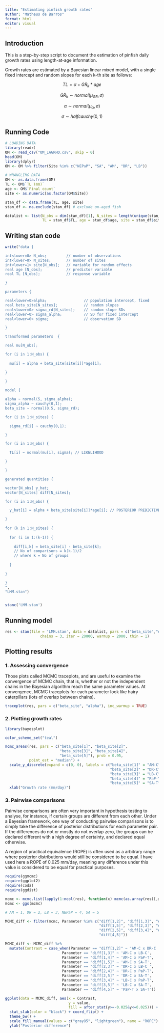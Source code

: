 ```yaml
---
title: "Estimating pinfish growth rates"
author: "Matheus de Barros"
format: html
editor: visual
---
```


## Introduction

This is a step-by-step script to document the estimation of pinfish daily growth rates using length-at-age information.

Growth rates are estimated by a Bayesian linear mixed model, with a single fixed intercept and random slopes for each k-th site as follows:

$$TL = \alpha + GR_{k}*age$$

$$GR_{k}\sim normal(\mu_{GR}, \sigma) $$

$$\alpha \sim normal(\mu_{\alpha}, \sigma)$$

$$\sigma \sim half cauchy(0,1)$$

## Running Code

```r
# LOADING DATA
library(readr)
OM <- read_csv("OM_LAGRHO.csv", skip = 0)
head(OM)
library(dplyr)
OM <- OM %>% filter(Site %in% c("NEPaP", "SA", "AM", "DR", "LB")) 
  
# WRANGLING DATA
OM <- as.data.frame(OM)
TL <- OM$`TL (mm)`
age <- OM$`Final count`
site <- as.numeric(as.factor(OM$Site))

stan_df <- data.frame(TL, age, site)
stan_df <- na.exclude(stan_df) # exclude un-aged fish

datalist <- list(N_obs = dim(stan_df)[1], N_sites = length(unique(stan_df$site)),
                 TL = stan_df$TL, age = stan_df$age, site = stan_df$site)
```

## Writing stan code

```r

write("data {

int<lower=0> N_obs;         // number of observations
int<lower=0> N_sites;       // number of sites
int<lower=1> site[N_obs];   // variable for random effects
real age [N_obs];           // predictor variable
real TL [N_obs];            // response variable

}

parameters {

real<lower=0>alpha;                 // population intercept, fixed
real beta_site[N_sites];            // random slopes
real<lower=0> sigma_rd[N_sites];    // random slope SDs
real<lower=0> sigma_alpha;          // SD for fixed intercept
real<lower=0> sigma;                // observation SD

}

transformed parameters  {

real mu[N_obs];

for (i in 1:N_obs) {
   
  mu[i] = alpha + beta_site[site[i]]*age[i];

}

}
 
model {

alpha ~ normal(5, sigma_alpha);
sigma_alpha ~ cauchy(0,1);
beta_site ~ normal(0.5, sigma_rd);

for (i in 1:N_sites) {

  sigma_rd[i] ~ cauchy(0,1);

}

for (i in 1:N_obs) {

  TL[i] ~ normal(mu[i], sigma); // LIKELIHOOD

}

}

generated quantities {

vector[N_obs] y_hat;
vector[N_sites] diff[N_sites];

for (i in 1:N_obs) {

  y_hat[i] = alpha + beta_site[site[i]]*age[i]; // POSTERIOR PREDICTIVE 

}
  
for (k in 1:N_sites) {
  
  for (i in 1:(k-1)) {
  
    diff[i,k] = beta_site[i] - beta_site[k];
    // No of comparisons = k(k-1)/2
    // where k = No of groups
  
  }
  
}

}
",
"LMM.stan")


stanc('LMM.stan')
```

## Running model

```r
res <- stan(file = 'LMM.stan', data = datalist, pars = c("beta_site","diff"),
                chains = 3, iter = 20000, warmup = 2000, thin = 1)
```

## Plotting results

### 1. Assessing convergence

Those plots called MCMC traceplots, and are useful to examine the convergence of MCMC chain, that is, whether or not the independent chains in the Bayesian algorithm reach the same parameter values. At convergence, MCMC traceplots for each parameter look like hairy caterpillars (lots of overlap between chains).

```r
traceplot(res, pars = c("beta_site", "alpha"), inc_warmup = TRUE)
```

### 2. Plotting growth rates

```r
library(bayesplot)

color_scheme_set("teal")

mcmc_areas(res, pars = c("beta_site[1]", "beta_site[2]",
                         "beta_site[3]", "beta_site[4]",
                         "beta_site[5]"), prob = 0.95,
           point_est = "median") +
  scale_y_discrete(expand = c(0, 0), labels = c("beta_site[1]" = "AM-C",
                                                "beta_site[2]" = "DR-C",
                                                "beta_site[3]" = "LB-C",
                                                "beta_site[4]" = "PaP-T",
                                                "beta_site[5]" = "SA-T")) +
  xlab("Growth rate (mm/day)")
```

### 3. Pairwise comparisons 

Pairwise comparisons are often very important in hypothesis testing to analyse, for instance, if certain groups are different from each other. Under a Bayesian framework, one way of conducting pairwise comparisons is to simply take the difference of posterior distributions for each parameter pair. If the differences do not or mostly do not overlap zero, the groups can be declared different with a high degree of certainty, and declared equal otherwise.

A region of practical equivalence (ROPE) is often used as a arbitrary range where posterior distributions would still be considered to be equal. I have used here a ROPE of 0.025 mm/day, meaning any difference under this value is considered to be equal for practical purposes.

```r
require(ggmcmc)
require(ggplot2)
require(coda)
require(ggdist)

mcmc <- mcmc.list(lapply(1:ncol(res), function(x) mcmc(as.array(res)[,x,])))
mcmc <- ggs(mcmc)

# AM = 1, DR = 2, LB = 3, NEPaP = 4, SA = 5

MCMC_diff <- filter(mcmc, Parameter %in% c("diff[1,2]", "diff[1,3]", "diff[1,4]",
                                           "diff[1,5]", "diff[2,3]", "diff[2,4]",
                                           "diff[2,5]", "diff[3,4]", "diff[3,5]",
                                           "diff[4,5]"))

MCMC_diff <- MCMC_diff %>%
  mutate(Contrast = case_when(Parameter == "diff[1,2]" ~ 'AM-C x DR-C ',
                          Parameter == "diff[1,3]" ~ 'AM-C x LB-C',
                          Parameter == "diff[1,4]" ~ 'AM-C x PaP-T',
                          Parameter == "diff[1,5]" ~ 'AM-C x SA-T',
                          Parameter == "diff[2,3]" ~ 'DR-C x LB-C ',
                          Parameter == "diff[2,4]" ~ 'DR-C x PaP-T',
                          Parameter == "diff[2,5]" ~ 'DR-C x SA-T',
                          Parameter == "diff[3,4]" ~ 'LB-C x PaP-T',
                          Parameter == "diff[3,5]" ~ 'LB-C x SA-T',
                          Parameter == "diff[4,5]" ~ 'PaP-T x SA-T'))

ggplot(data = MCMC_diff, aes(x = Contrast,
                             y = value,
                             fill = after_stat(y>=-0.025&y<=0.025))) +
  stat_slab(color = "black") + coord_flip() + 
  theme_bw() +
  scale_fill_manual(values = c("gray85", "lightgreen"), name = "ROPE") +
  ylab("Posterior difference") 


```
